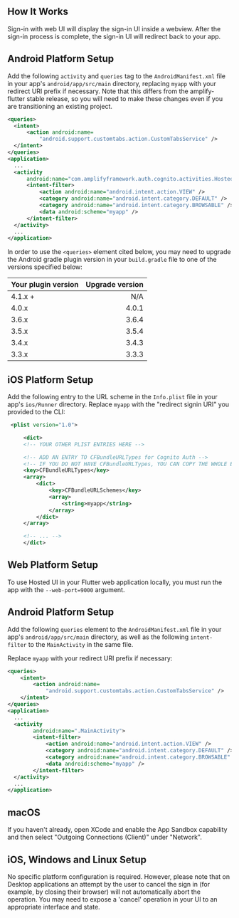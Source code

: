 ## How It Works

Sign-in with web UI will display the sign-in UI inside a webview. After the sign-in process is complete, the sign-in UI will redirect back to your app.

<BlockSwitcher>
<Block name="Stable (Mobile)">

## Android Platform Setup

Add the following `activity` and `queries` tag to the `AndroidManifest.xml` file in your app's `android/app/src/main` directory, 
replacing `myapp` with your redirect URI prefix if necessary. Note that this differs from the amplify-flutter stable release, so you will need to make these changes even if you are transitioning an existing project.

```xml
<queries>
  <intent>
      <action android:name=
          "android.support.customtabs.action.CustomTabsService" />
  </intent>
</queries>
<application>
  ...
  <activity
      android:name="com.amplifyframework.auth.cognito.activities.HostedUIRedirectActivity">
      <intent-filter>
          <action android:name="android.intent.action.VIEW" />
          <category android:name="android.intent.category.DEFAULT" />
          <category android:name="android.intent.category.BROWSABLE" />
          <data android:scheme="myapp" />
      </intent-filter>
  </activity>
  ...
</application>
```

In order to use the `<queries>` element cited below, you may need to upgrade the Android gradle plugin version in your `build.gradle` file to one of the versions specified below:

| Your plugin version    | Upgrade version     |
| :--------------------- | ------------------: |
|  4.1.x +               | N/A                 |
|  4.0.x                 | 4.0.1               |
|  3.6.x                 | 3.6.4               |
|  3.5.x                 | 3.5.4               |
|  3.4.x                 | 3.4.3               |
|  3.3.x                 | 3.3.3               |


## iOS Platform Setup
Add the following entry to the URL scheme in the `Info.plist` file in your app's `ios/Runner` directory. Replace `myapp` with the "redirect signin URI" you provided to the CLI:

```xml
 <plist version="1.0">

     <dict>
     <!-- YOUR OTHER PLIST ENTRIES HERE -->

     <!-- ADD AN ENTRY TO CFBundleURLTypes for Cognito Auth -->
     <!-- IF YOU DO NOT HAVE CFBundleURLTypes, YOU CAN COPY THE WHOLE BLOCK BELOW -->
     <key>CFBundleURLTypes</key>
     <array>
         <dict>
             <key>CFBundleURLSchemes</key>
             <array>
                 <string>myapp</string>
             </array>
         </dict>
     </array>

     <!-- ... -->
     </dict>
```
</Block>

<Block name="Developer Preview (Mobile, Web & Desktop)">

## Web Platform Setup

To use Hosted UI in your Flutter web application locally, you must run the app with the `--web-port=9000` argument.

## Android Platform Setup

Add the following `queries` element to the `AndroidManifest.xml` file in your app's `android/app/src/main` directory, as well as the following `intent-filter` to the `MainActivity` in the same file.

Replace `myapp` with your redirect URI prefix if necessary:

```xml
<queries>
    <intent>
        <action android:name=
            "android.support.customtabs.action.CustomTabsService" />
    </intent>
</queries>
<application>
  ...
  <activity
        android:name=".MainActivity">
        <intent-filter>
            <action android:name="android.intent.action.VIEW" />
            <category android:name="android.intent.category.DEFAULT" />
            <category android:name="android.intent.category.BROWSABLE" />
            <data android:scheme="myapp" />
        </intent-filter>
  </activity>
  ...
</application>
```

## macOS

If you haven't already, open XCode and enable the App Sandbox capability and then select "Outgoing Connections (Client)" under "Network".

## iOS, Windows and Linux Setup

No specific platform configuration is required. However, please note that on Desktop applications an attempt by the user to cancel the sign in (for example, by closing their browser) will not automatically abort the operation. You may need to expose a 'cancel' operation in your UI to an appropriate interface and state.

</Block>

</BlockSwitcher>